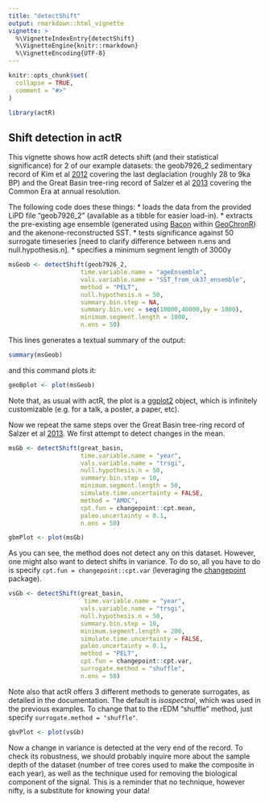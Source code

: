 ```yaml
---
title: "detectShift"
output: rmarkdown::html_vignette
vignette: >
  %\VignetteIndexEntry{detectShift}
  %\VignetteEngine{knitr::rmarkdown}
  %\VignetteEncoding{UTF-8}
---
```


```r
knitr::opts_chunk$set(
  collapse = TRUE,
  comment = "#>"
)
```

```r
library(actR)
```

## Shift detection in actR

This vignette shows how actR detects shift (and their statistical significance) for 2 of our example datasets: the geob7926_2 sedimentary record of Kim et al [2012](https://www.doi.org/10.1016/j.epsl.2012.05.018) covering the last deglaciation (roughly 28 to 9ka BP) and the Great Basin tree-ring record of Salzer et al [2013](https://www.doi.org/10.1007/s00382-013-1911-9) covering the Common Era at annual resolution.

The following code does these things:
* loads the data from the provided LiPD file "geob7926_2" (available as a tibble for easier load-in).
* extracts the pre-existing age ensemble (generated using [Bacon](https://cran.r-project.org/web/packages/rbacon/index.html) within [GeoChronR](https://nickmckay.github.io/GeoChronR/)) and the akenone-reconstructed SST. 
* tests significance against 50 surrogate timeseries [need to clarify difference between n.ens and null.hypothesis.n].
* specifies a minimum segment length of 3000y 


```r
msGeob <- detectShift(geob7926_2,
                    time.variable.name = "ageEnsemble",
                    vals.variable.name = "SST_from_uk37_ensemble",
                    method = "PELT",
                    null.hypothesis.n = 50,
                    summary.bin.step = NA,
                    summary.bin.vec = seq(10000,40000,by = 1000),
                    minimum.segment.length = 1000,
                    n.ens = 50)
```

This lines generates a textual summary of the output:

```r
summary(msGeob)
```

and this command plots it:


```r
geoBplot <- plot(msGeob)

```

Note that, as usual with actR, the plot is a [ggplot2](https://ggplot2.tidyverse.org) object, which is infinitely customizable (e.g. for a talk, a poster, a paper, etc).


Now we repeat the same steps over the Great Basin tree-ring record of Salzer et al [2013](https://www.doi.org/10.1007/s00382-013-1911-9). We first attempt to detect changes in the mean. 

```r
msGb <- detectShift(great_basin,
                    time.variable.name = "year",
                    vals.variable.name = "trsgi",
                    null.hypothesis.n = 50,
                    summary.bin.step = 10,
                    minimum.segment.length = 50,
                    simulate.time.uncertainty = FALSE,
                    method = "AMOC",
                    cpt.fun = changepoint::cpt.mean,
                    paleo.uncertainty = 0.1,
                    n.ens = 50)
```


```r
gbmPlot <- plot(msGb)
```

As you can see, the method does not detect any on this dataset. However, one might also want to detect shifts in variance. To do so, all you have to do is specify `cpt.fun = changepoint::cpt.var` (leveraging the [changepoint](https://cran.r-project.org/web/packages/changepoint/index.html) package).


```r
vsGb <- detectShift(great_basin,
                     time.variable.name = "year",
                    vals.variable.name = "trsgi",
                    null.hypothesis.n = 50,
                    summary.bin.step = 10,
                    minimum.segment.length = 200,
                    simulate.time.uncertainty = FALSE,
                    paleo.uncertainty = 0.1,
                    method = "PELT",
                    cpt.fun = changepoint::cpt.var,
                    surrogate.method = "shuffle",
                    n.ens = 50)
```

Note also that actR offers 3 different methods to generate surrogates, as detailed in the documentation. The default is _isospectral_, which was used in the previous examples. To change that to the rEDM "shuffle" method, just specify `surrogate.method = "shuffle"`.  

```r
gbvPlot <- plot(vsGb)
```

Now a change in variance is detected at the very end of the record. To check its robustness, we should probably inquire more about the sample depth of the dataset (number of tree cores used to make the composite in each year), as well as the technique used for removing the biological component of the signal. This is a reminder that no technique, however nifty, is a substitute for knowing your data!

